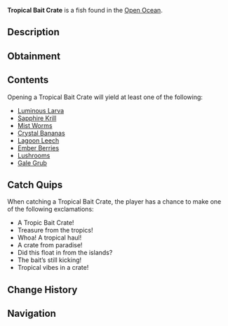 {{FishInfobox
|image          = Tropical Bait Crate.png
|rarity         = Rare
|sea            = Second Sea
|location       = [[Open Ocean]]
|sublocation    = 
|sources        = Fishing Rod
|radar_location = 
|xp             = 50
|weather        = 
|time           = 
|season         = 
|bait           = Magnet
|base_weight    = 1
|base_value     = 80
|weight_range   = 0.5
|base_chance    = 15
|base_resil     = 110
}}
'''Tropical Bait Crate''' is a {{Rarity|Rare}} fish found in the [[Open Ocean]].

== Description ==
{{Description|A weathered wooden crate adorned with tropical leaves, designed to keep the bait fresh and lively. Likely drifted ashore from a fishing vessel exploring warm, exotic waters. The bait inside is vibrant and for the taking! Open it for a haul of tropical baits!|Bestiary Entry}}

== Obtainment ==
{{Description|Washed up from a tropical fishing expedition.|Bestiary Hint}}
{{Fish Availability|
Azure Lagoon
Emberreach/Freshwater Pond
Emberreach/Surrounding Ocean
Isle of New Beginnings
Lushgrove
Open Ocean
Open Ocean/Sea Leviathan
Pine Shoals
The Cursed Shores
Waveborne
|top_rods      = 
Training Rod\806285.71\806285.71;
Fischer's Rod\795063.78\795063.78;
Fast Rod\793185.48\793185.48;
Plastic Rod\792650\792650;
Candy Cane Rod\790928.19\790928.19;
Firefly Rod\115543.27\896787.5;
Adventurer's Rod\354964.19\835625;
Magnet Rod\785002.13\793594.04;
Steady Rod\308025.41\560566.65;
Verdant Shear Rod\110188.76\368452.91;
Blazebringer Rod\101279.87\231336.09;
Free Spirit Rod\96879.86\220311.24;
Trident Rod\72169.21\167896.63;
Ethereal Prism Rod\69546.7\159450.86;
Seraphic Rod\67952.1\158085.81;
Rod Of The Exalted One\65687.92\150947.53;
No-Life Rod\65182.83\156788.44;
Rod Of The Forgotten Fang\64798.22\151221.72;
Rod Of The Depths\63882.73\150514.07;
Challenger's Rod\63160.85\151175.24;
Volcanic Rod\61284.84\149644.69;
Zeus Rod\61127.7\149260.98;
Depthseeker Rod\60149.23\149915.5;
Avalanche Rod\59951.72\149734.72
|recommended   = Verdant Shear Rod
}}

== Contents ==
Opening a Tropical Bait Crate will yield at least one of the following:
* [[Bait#Luminous Larva|Luminous Larva]]
* [[Bait#Sapphire Krill|Sapphire Krill]]
* [[Bait#Mist Worms|Mist Worms]]
* [[Bait#Crystal Bananas|Crystal Bananas]]
* [[Bait#Lagoon Leech|Lagoon Leech]]
* [[Bait#Ember Berries|Ember Berries]]
* [[Bait#Lushrooms|Lushrooms]]
* [[Bait#Gale Grub|Gale Grub]]

== Catch Quips ==
When catching a Tropical Bait Crate, the player has a chance to make one of the following exclamations:
* A Tropic Bait Crate!
* Treasure from the tropics!
* Whoa! A tropical haul!
* A crate from paradise!
* Did this float in from the islands?
* The bait’s still kicking!
* Tropical vibes in a crate!

== Change History ==
{{Change History|{{subst:Current Version}}}}

== Navigation ==
{{Fish Navbox|Open Ocean}}